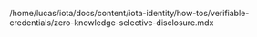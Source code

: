 /home/lucas/iota/docs/content/iota-identity/how-tos/verifiable-credentials/zero-knowledge-selective-disclosure.mdx